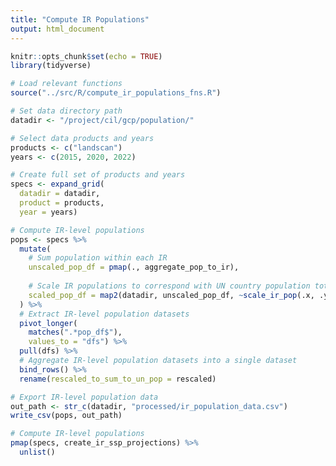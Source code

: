 ```yaml
---
title: "Compute IR Populations"
output: html_document
---
```


```r
knitr::opts_chunk$set(echo = TRUE)
library(tidyverse)

# Load relevant functions
source("../src/R/compute_ir_populations_fns.R")

# Set data directory path
datadir <- "/project/cil/gcp/population/"

# Select data products and years
products <- c("landscan")
years <- c(2015, 2020, 2022)
```

```r
# Create full set of products and years
specs <- expand_grid(
  datadir = datadir,
  product = products, 
  year = years)

# Compute IR-level populations
pops <- specs %>% 
  mutate(
    # Sum population within each IR
    unscaled_pop_df = pmap(., aggregate_pop_to_ir),
    
    # Scale IR populations to correspond with UN country population totals
    scaled_pop_df = map2(datadir, unscaled_pop_df, ~scale_ir_pop(.x, .y))
  ) %>% 
  # Extract IR-level population datasets
  pivot_longer(
    matches(".*pop_df$"), 
    values_to = "dfs") %>% 
  pull(dfs) %>%
  # Aggregate IR-level population datasets into a single dataset
  bind_rows() %>% 
  rename(rescaled_to_sum_to_un_pop = rescaled)

# Export IR-level population data 
out_path <- str_c(datadir, "processed/ir_population_data.csv")
write_csv(pops, out_path)

```

```r

# Compute IR-level populations
pmap(specs, create_ir_ssp_projections) %>% 
  unlist()

```
